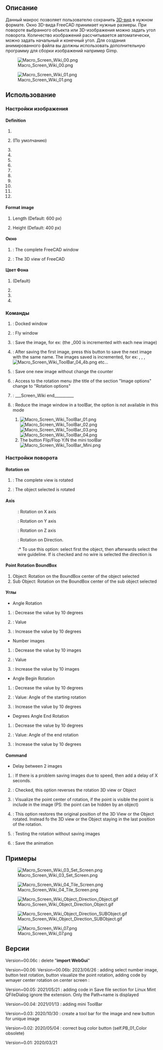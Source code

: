 <languages/>

{{Macro
|Name=Macro Screen Wiki
|Icon=Macro_Screen_Wiki.png
|Description=Special macro for the Wiki user. This macro allows to save the 3D view in the desired format. The 3D view or the full 3D window of FreeCAD takes the desired dimensions. A rotation of the selected object or of the 3D view is possible to give a rotation angle the number of images is calculated automatically it is possible to give a departure angle and an arrival angle. You must use another Gimp example program to assemble the images and create the animated file.
|Author=Mario52
|Version=00.06c
|Date=2024/10/10
|FCVersion=0.19 and more
|Download=[https://wiki.freecad.org/images/f/f5/Macro_Screen_Wiki.png ToolBar Icon]
|SeeAlso=[[Macro_Copy3DViewToClipboard|Macro Copy3DViewToClipboard]], [[Macro_Snip|Macro Snip]]
}}

<span id="Description"></span>
==Описание==

<div class="mw-translate-fuzzy">
Данный макрос позволяет пользователю сохранить [[3D_view/ru|3D-вид]] в нужном формате. Окно 3D-вида FreeCAD принимает нужные размеры. При повороте выбранного объекта или 3D-изображения можно задать угол поворота. Количество изображений рассчитывается автоматически, можно задать начальный и конечный угол. Для создания анимированного файла вы должны использовать дополнительную программу для сборки изображений например Gimp.
</div>

{{Codeextralink|https://gist.githubusercontent.com/mario52a/61571ce0bd41af0471995df7c3ea855f/raw/14deef95d2276c1095ea7eefb75dc5b5e4be4e04/Macro_Screen_Wiki.FCMacro}}

[[File:Macro_Screen_Wiki_00.png]]

{{Caption|Macro Screen Wiki Image and configuration window}}

[[File:Macro_Screen_Wiki_01.png]]

{{Caption|Macro Screen Wiki Rotation window}}

<span id="Usage"></span>
<div class="mw-translate-fuzzy">
==Использование==
</div>

<span id="Image_options"></span>
<div class="mw-translate-fuzzy">
===Настройки изображения===
</div>

====Definition====

#{{RadioButton|400x200}}
#{{RadioButton|TRUE|600x400}} (По умолчанию)
#{{RadioButton|1024x768}}
#{{RadioButton|320x240 (QVGA)}}
#{{RadioButton|320x480 (HVGA)}}
#{{RadioButton|400x300}}
#{{RadioButton|480x360}}
#{{RadioButton|640x480 (VGA)}}
#{{RadioButton|768x576 (PAL)}}
#{{RadioButton|800x600 (SVGA)}}
#{{RadioButton|960x720}}
#{{RadioButton|1024x768 (XGA)}}

====Format image====

#{{SpinBox|600 px}} Length (Default: 600 px)
#{{SpinBox|400 px}} Height (Default: 400 px)

<span id="Window"></span>
====Окно====

#{{RadioButton|Window FC}} : The complete FreeCAD window
#{{RadioButton|TRUE|Screen 3D}} : The 3D view of FreeCAD

<span id="BackGround_Color"></span>
<div class="mw-translate-fuzzy">
====Цвет Фона====
</div>

#{{RadioButton|TRUE|Current}} (Default)
#{{RadioButton|Color}}
#{{RadioButton|Transparent}}
#{{Button|Restore}}

<span id="Command"></span>
===Команды===

#{{Button|Set Screen}}: Docked window
#{{Button|Tile Screen}}: Fly window
#{{Button|Save Image}}: Save the image, for ex: {{FileName|imageBox_000.png}} (the _000 is incremented with each new image)
#{{Button|Follow}}: After saving the first image, press this button to save the next image with the same name. The images saved is incremented, for ex: {{FileName|imageBox_001.png}}, {{FileName|imageBox_002.png}}, {{FileName|imageBox_003.png}}, [[Image:Macro_Screen_Wiki_ToolBar_04_4b.png]] etc...
#{{Button|New Image}}: Save one new image without change the counter
#{{Button|Rotation}}: Access to the rotation menu (the title of the section "Image options" change to "Rotation options"
#{{Button|Quit}}: ___Screen_Wiki end__________ 
#{{Button|ToolBar}}: Reduce the image window in a toolBar, the {{Button|Rotation}} option is not available in this mode
##[[Image:Macro_Screen_Wiki_ToolBar_01.png]][[Image:Macro_Screen_Wiki_ToolBar_02.png]][[Image:Macro_Screen_Wiki_ToolBar_03.png]][[Image:Macro_Screen_Wiki_ToolBar_04.png]]
##The button {{Button|[[Image:Macro_Screen_Wiki_ToolBar_04_6.png]]}} Flip/Flop Y/N the mini toolBar [[Image:Macro_Screen_Wiki_ToolBar_Mini.png]]

<span id="Rotation_options"></span>
===Настройки поворота===

====Rotation on====

#{{RadioButton|3D View}}: The complete view is rotated
#{{RadioButton|TRUE|Object}}: The object selected is rotated

====Axis====

:{{RadioButton|TRUE| {{ColoredText||red|'''X'''}}}}: Rotation on X axis
:{{RadioButton| {{ColoredText||Green|'''Y'''}}}}: Rotation on Y axis
:{{RadioButton| {{ColoredText||Blue|'''Z'''}}}}: Rotation on Z axis
:{{RadioButton| {{ColoredText||#995500|'''D'''}}}}: Rotation on Direction. 
::* To use this option: select first the object, then afterwards select the wire guideline. If {{RadioButton|TRUE|{{ColoredText||#995500|'''D'''}}}} is checked and no wire is selected the direction is {{incode|Vector(0, 0, 0)}}

====Point Rotation BoundBox====

#Object: Rotation on the BoundBox center of the object selected
#Sub Object: Rotation on the BoundBox center of the sub object selected

<span id="Angles"></span>
====Углы====

*Angle Rotation
#{{Button|-}}: Decrease the value by 10 degrees 
#{{SpinBox|0 Degrees}} : Value
#{{Button|+}}: Increase the value by 10 degrees 
*Number images
#{{Button|-}}: Decrease the value by 10 images
#{{SpinBox|0 Images (+1)}} : Value
#{{Button|+}}: Increase the value by 10 images
*Angle Begin Rotation
#{{Button|-}}: Decrease the value by 10 degrees 
#{{SpinBox|0 Degrees}} : Value: Angle of the starting rotation
#{{Button|+}}: Increase the value by 10 degrees 
*Degrees Angle End Rotation
#{{Button|-}}: Decrease the value by 10 degrees 
#{{SpinBox|360 Degrees}}:  Value: Angle of the end rotation
#{{Button|+}}: Increase the value by 10 degrees 

====Command====

*Delay between 2 images
#{{SpinBox|0,00 Delay second}} : If there is a problem saving images due to speed, then add a delay of X seconds. 
#{{CheckBox|Reverse}}: Checked, this option reverses the rotation 3D view or Object
#{{Button|Point center}}: Visualize the point center of rotation, if the point is visible the point is include in the image (PS: the point can be hidden by an object)
#{{CheckBox|TRUE|Original position}}: This option restores the original position of the 3D View or the Object rotated. Instead fo the 3D view or the Object staying in the last position of the rotation.
#{{Button|Test Rot.}}: Testing the rotation without saving images
#{{Button|Save the animation}}: Save the animation

<span id="Examples"></span>
==Примеры==

[[Image:Macro_Screen_Wiki_03_Set_Screen.png]]

{{Caption|Captured screen with dimensions of {{incode|640px x 400px}}}}

[[Image:Macro_Screen_Wiki_04_Tile_Screen.png]]

{{Caption|Same dimensions as the previous image, this one is captured as 'Tile Screen'.}}

[[Image:Macro_Screen_Wiki_Object_Direction_Object.gif]]

{{Caption|Animation mode: Object selected and direction BoundBox center Object.<br/>The images must be assembled with a 3rd party application to create an animated .gif<br/>such as [https://daviesmediadesign.com/project/make-animated-gif-gimp/ GIMP] or [https://www.screentogif.com ScreenToGif]}}

[[Image:Macro_Screen_Wiki_Object_Direction_SUBObject.gif]]

{{Caption|Animation mode: Object Direction SubObject selected.<br/>The images must be assembled with a 3rd party application that creates an animated .gif<br/>such as [https://daviesmediadesign.com/project/make-animated-gif-gimp/ GIMP] or [https://www.screentogif.com ScreenToGif]}}

[[Image:Macro_Screen_Wiki_07.png]]

{{Caption|The FreeCAD window resized. The dimension may be different from the definition (depending on the Widget, title bar etc... used.)}}

<span id="Versions"></span>
==Версии==

Version=00.06c : delete "'''import WebGui'''"

Version=00.06: Version=00.06b: 2023/06/26 : adding select number image, button test rotation, button visualize the point rotation,
adding code by wmayer center rotation on center screen :

{{Code|code=
                #https://forum.freecadweb.org/viewtopic.php?f=22&t=10157
                cam = Gui.ActiveDocument.ActiveView.getCameraNode()
                position = cam.position.getValue()
                orient = cam.orientation.getValue()
                focalDistance = cam.focalDistance.getValue()
                viewdir = coin.SbVec3f(0, 0, -1)
                viewdir = orient.multVec(viewdir)
                pointRotation = position + viewdir * focalDistance
                pointRotation = pointRotation2 = App.Vector(pointRotation.getValue()[0], pointRotation.getValue()[1], pointRotation.getValue()[2])

}}

Version=00.05: 2021/05/21 : adding code in Save file section for Linux Mint QFileDialog ignore the extension. Only the Path+name is displayed

{{Code|code=
global switchQFileDialogMint
                ####  mint
                if switchQFileDialogMint == True:   #
                    Filter = Filter[Filter.find("."):Filter.find(")")]
                    SaveName = SaveName + Filter
                ####  mint
}}
Version=00.04: 2021/01/13 : adding mini ToolBar

Version=0.03: 2020/10/30 : create a tool bar for the image and new button for unique image 

Version=0.02: 2020/05/04 : correct bug color button (self.PB_01_Color obsolete)

Version=0.01: 2020/03/21